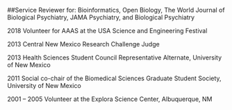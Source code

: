 


##Service
Reviewer for: Bioinformatics, Open Biology, The World Journal of Biological Psychiatry, JAMA Psychiatry, and Biological Psychiatry

2018		Volunteer for AAAS at the USA Science and Engineering Festival

2013     		Central New Mexico Research Challenge Judge

2013		Health Sciences Student Council Representative Alternate, University of New Mexico

2011     		Social co-chair of the Biomedical Sciences Graduate Student Society, University of New 
Mexico

2001 – 2005	Volunteer at the Explora Science Center, Albuquerque, NM
